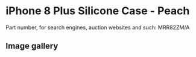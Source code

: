 
# iPhone 8 Plus Silicone Case - Peach

Part number, for search engines, auction websites and such: MRR82ZM/A

## Image gallery

<div style={{ width: "768px" }}>
  <GalleryComponent
    images={[
      {
        original: "/everysource/MRR82.webp",
        thumbnail: "/everypreview/MRR82.webp",
      },
      {
        original: "/everysource/MRR82_AV1_GOLD.webp",
        thumbnail: "/everypreview/MRR82_AV1_GOLD.webp",
      },
      {
        original: "/everysource/MRR82_AV1_SILVER.webp",
        thumbnail: "/everypreview/MRR82_AV1_SILVER.webp",
      },
      {
        original: "/everysource/MRR82_AV1_SPACE_GRAY.webp",
        thumbnail: "/everypreview/MRR82_AV1_SPACE_GRAY.webp",
      },
      {
        original: "/everysource/MRR82_AV2.webp",
        thumbnail: "/everypreview/MRR82_AV2.webp",
      }
    ]}
  />
</div>